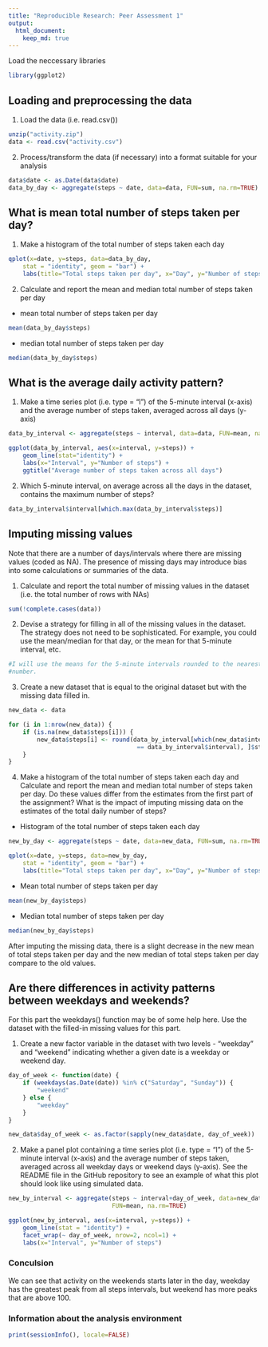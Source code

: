 ```yaml
---
title: "Reproducible Research: Peer Assessment 1"
output: 
  html_document:
    keep_md: true
---
```


Load the neccessary libraries
```r
library(ggplot2)
```

## Loading and preprocessing the data
1. Load the data (i.e. read.csv())
```r
unzip("activity.zip")
data <- read.csv("activity.csv")
```

2. Process/transform the data (if necessary) into a format suitable for your 
analysis
```r
data$date <- as.Date(data$date)
data_by_day <- aggregate(steps ~ date, data=data, FUN=sum, na.rm=TRUE)
```

## What is mean total number of steps taken per day?
1. Make a histogram of the total number of steps taken each day
```r
qplot(x=date, y=steps, data=data_by_day,
    stat = "identity", geom = "bar") +
    labs(title="Total steps taken per day", x="Day", y="Number of steps")
```

2. Calculate and report the mean and median total number of steps taken per day

* mean total number of steps taken per day
```r
mean(data_by_day$steps)
```

* median total number of steps taken per day
```r
median(data_by_day$steps)
```

## What is the average daily activity pattern?
1. Make a time series plot (i.e. type = "l") of the 5-minute interval (x-axis) 
and the average number of steps taken, averaged across all days (y-axis)
```r
data_by_interval <- aggregate(steps ~ interval, data=data, FUN=mean, na.rm=TRUE)

ggplot(data_by_interval, aes(x=interval, y=steps)) +
    geom_line(stat="identity") +
    labs(x="Interval", y="Number of steps") +
    ggtitle("Average number of steps taken across all days")
```

2. Which 5-minute interval, on average across all the days in the dataset, 
contains the maximum number of steps?
```r
data_by_interval$interval[which.max(data_by_interval$steps)]
```

## Imputing missing values
Note that there are a number of days/intervals where there are missing values 
(coded as NA). The presence of missing days may introduce bias into some 
calculations or summaries of the data.

1. Calculate and report the total number of missing values in the dataset 
(i.e. the total number of rows with NAs)
```r
sum(!complete.cases(data))
```

2. Devise a strategy for filling in all of the missing values in the dataset. 
The strategy does not need to be sophisticated. For example, you could use the 
mean/median for that day, or the mean for that 5-minute interval, etc.

```r
#I will use the means for the 5-minute intervals rounded to the nearest whole
#number.
```

3. Create a new dataset that is equal to the original dataset but with the 
missing data filled in.
```r
new_data <- data      

for (i in 1:nrow(new_data)) {
    if (is.na(new_data$steps[i])) {
        new_data$steps[i] <- round(data_by_interval[which(new_data$interval[i] 
                                    == data_by_interval$interval), ]$steps,0)
    }
}
```

4. Make a histogram of the total number of steps taken each day and Calculate 
and report the mean and median total number of steps taken per day. Do these 
values differ from the estimates from the first part of the assignment? What is 
the impact of imputing missing data on the estimates of the total daily number 
of steps?

* Histogram of the total number of steps taken each day
```r
new_by_day <- aggregate(steps ~ date, data=new_data, FUN=sum, na.rm=TRUE)

qplot(x=date, y=steps, data=new_by_day, 
    stat = "identity", geom = "bar") +
    labs(title="Total steps taken per day", x="Day", y="Number of steps")
```

* Mean total number of steps taken per day
```r
mean(new_by_day$steps)
```

* Median total number of steps taken per day
```r
median(new_by_day$steps)
```

After imputing the missing data, there is a slight decrease in the new mean of 
total steps taken per day and the new median of total steps taken per day
compare to the old values.

## Are there differences in activity patterns between weekdays and weekends?
For this part the weekdays() function may be of some help here. Use the dataset 
with the filled-in missing values for this part.

1. Create a new factor variable in the dataset with two levels - "weekday" and 
"weekend" indicating whether a given date is a weekday or weekend day.
```r
day_of_week <- function(date) {
    if (weekdays(as.Date(date)) %in% c("Saturday", "Sunday")) {
        "weekend"
    } else {
        "weekday"
    }
}

new_data$day_of_week <- as.factor(sapply(new_data$date, day_of_week))
```

2. Make a panel plot containing a time series plot (i.e. type = "l") of the 
5-minute interval (x-axis) and the average number of steps taken, averaged 
across all weekday days or weekend days (y-axis). See the README file in the 
GitHub repository to see an example of what this plot should look like using 
simulated data.
```r
new_by_interval <- aggregate(steps ~ interval+day_of_week, data=new_data, 
                             FUN=mean, na.rm=TRUE)

ggplot(new_by_interval, aes(x=interval, y=steps)) + 
    geom_line(stat = "identity") +
    facet_wrap(~ day_of_week, nrow=2, ncol=1) +
    labs(x="Interval", y="Number of steps")
```

### Conculsion
We can see that activity on the weekends starts later in the day, weekday has 
the greatest peak from all steps intervals, but weekend has more peaks that are 
above 100.

### Information about the analysis environment
```r
print(sessionInfo(), locale=FALSE)
```
